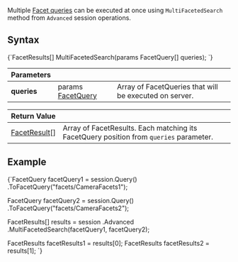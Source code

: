
Multiple [Facet queries](../../../client-api/session/querying/how-to-perform-a-faceted-search.mdx) can be executed at once using `MultiFacetedSearch` method from `Advanced` session operations.

## Syntax

<TabItem value="multi_facet_1" label="multi_facet_1">
<CodeBlock language="csharp">
{`FacetResults[] MultiFacetedSearch(params FacetQuery[] queries);
`}
</CodeBlock>
</TabItem>

| Parameters | | |
| ------------- | ------------- | ----- |
| **queries** | params [FacetQuery](../../../glossary/facet-query.mdx) | Array of FacetQueries that will be executed on server. |

| Return Value | |
| ------------- | ----- |
| [FacetResult](../../../glossary/facet-results.mdx#facetresult)[] | Array of FacetResults. Each matching its FacetQuery position from `queries` parameter. |

## Example

<TabItem value="multi_facet_2" label="multi_facet_2">
<CodeBlock language="csharp">
{`FacetQuery facetQuery1 = session.Query<Camera>()
	.ToFacetQuery("facets/CameraFacets1");

FacetQuery facetQuery2 = session.Query<Camera>()
	.ToFacetQuery("facets/CameraFacets2");

FacetResults[] results = session
	.Advanced
	.MultiFacetedSearch(facetQuery1, facetQuery2);

FacetResults facetResults1 = results[0];
FacetResults facetResults2 = results[1];
`}
</CodeBlock>
</TabItem>


